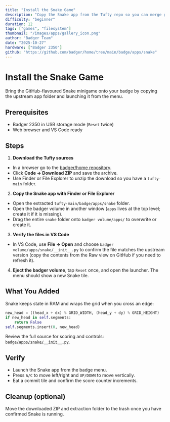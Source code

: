 ```yaml
---
title: "Install the Snake Game"
description: "Copy the Snake app from the Tufty repo so you can merge green commits on your badge."
difficulty: "beginner"
duration: 12
tags: ["games", "filesystem"]
thumbnail: "/images/apps/gallery_icon.png"
author: "Badger Team"
date: "2025-10-27"
hardware: ["Badger 2350"]
github: "https://github.com/badger/home/tree/main/badge/apps/snake"
---
```


# Install the Snake Game

Bring the GitHub-flavoured Snake minigame onto your badge by copying the upstream app folder and launching it from the menu.

## Prerequisites

- Badger 2350 in USB storage mode (`Reset` twice)
- Web browser and VS Code ready

## Steps

1. **Download the Tufty sources**
  - In a browser go to the [badger/home repository](https://github.com/badger/home).
  - Click **Code → Download ZIP** and save the archive.
  - Use Finder or File Explorer to unzip the download so you have a `tufty-main` folder.
2. **Copy the Snake app with Finder or File Explorer**
  - Open the extracted `tufty-main/badge/apps/snake` folder.
  - Open the badger volume in another window (`apps` lives at the top level; create it if it is missing).
  - Drag the entire `snake` folder onto `badger volume/apps/` to overwrite or create it.
3. **Verify the files in VS Code**
  - In VS Code, use **File → Open** and choose `badger volume/apps/snake/__init__.py` to confirm the file matches the upstream version (copy the contents from the Raw view on GitHub if you need to refresh it).
4. **Eject the badger volume**, tap `Reset` once, and open the launcher. The menu should show a new Snake tile.

## What You Added

Snake keeps state in RAM and wraps the grid when you cross an edge:

```python
new_head = ((head_x + dx) % GRID_WIDTH, (head_y + dy) % GRID_HEIGHT)
if new_head in self.segments:
    return False
self.segments.insert(0, new_head)
```

Review the full source for scoring and controls: [`badge/apps/snake/__init__.py`](https://github.com/badger/home/blob/main/badge/apps/snake/__init__.py#L31-L211).

## Verify

- Launch the Snake app from the badge menu.
- Press `A/C` to move left/right and `UP/DOWN` to move vertically.
- Eat a commit tile and confirm the score counter increments.

## Cleanup (optional)

Move the downloaded ZIP and extraction folder to the trash once you have confirmed Snake is running.
